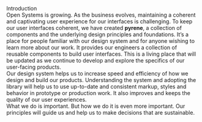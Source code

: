 
<Meta title="About Pyrene/Introduction" />

<style>{`
  .subheading {
    --mediumdark: '#999999';
    font-weight: 900;
    font-size: 13px;
    color: #999;
    letter-spacing: 6px;
    line-height: 24px;
    text-transform: uppercase;
    margin-bottom: 12px;
    margin-top: 40px;
  }

  .link-list {
    display: grid;
    grid-template-columns: 1fr;
    grid-template-rows: 1fr 1fr;
    row-gap: 10px;
  }

  @media (min-width: 620px) {
    .link-list {
      row-gap: 20px;
      column-gap: 20px;
      grid-template-columns: 1fr 1fr;
    }
  }

  @media all and (-ms-high-contrast:none) {
  .link-list {
      display: -ms-grid;
      -ms-grid-columns: 1fr 1fr;
      -ms-grid-rows: 1fr 1fr;
    }
  }

  .link-item {
    display: block;
    padding: 20px 30px 20px 15px;
    border: 1px solid #00000010;
    border-radius: 5px;
    transition: background 150ms ease-out, border 150ms ease-out, transform 150ms ease-out;
    color: #333333;
    display: flex;
    align-items: flex-start;
  }

  .link-item:hover {
    border-color: #1EA7FD50;
    transform: translate3d(0, -3px, 0);
    box-shadow: rgba(0, 0, 0, 0.08) 0 3px 10px 0;
  }

  .link-item:active {
    border-color: #1EA7FD;
    transform: translate3d(0, 0, 0);
  }

  .link-item strong {
    font-weight: 700;
    display: block;
    margin-bottom: 2px;
  }
  
  .link-item img {
    height: 40px;
    width: 40px;
    margin-right: 15px;
    flex: none;
  }

  .link-item span {
    font-size: 14px;
    line-height: 20px;
  }

  .tip {
    display: inline-block;
    border-radius: 1em;
    font-size: 11px;
    line-height: 12px;
    font-weight: 700;
    background: #E7FDD8;
    color: #66BF3C;
    padding: 4px 12px;
    margin-right: 10px;
    vertical-align: top;
  }

  .tip-wrapper {
    font-size: 13px;
    line-height: 20px;
    margin-top: 40px;
    margin-bottom: 40px;
  }

  .tip-wrapper code {
    font-size: 12px;
    display: inline-block;
  }

  .title {
    margin-left: 0;
    margin-bottom: 24px;
    font-size: 32px;
    font-weight: 600;
    line-height: 1.5;
  }

  .header, .topicContent {}

`}</style>

<div>
  <div className="header">
    <div className="title">Introduction</div>
    <Paragraph>
      <DescriptionBox>
        Open Systems is growing. As the business evolves, maintaining a coherent and captivating user experience for our interfaces is challenging.
        To keep our user interfaces coherent, we have created <strong>pyrene</strong>, a collection of components and the underlying design principles and foundations.
      </DescriptionBox>
      <DescriptionBox>
        It’s a place for people familiar with our design system and for anyone wishing to learn more about our work.
        It provides our engineers a collection of reusable components to build user interfaces.
      </DescriptionBox>
      <DescriptionBox>
        This is a living place that will be updated as we continue to develop and explore the specifics of our user-facing products.
      </DescriptionBox>
    </Paragraph>
  </div>
  <div className="topicContent">
    <Paragraph title="Design System">
      <DescriptionBox>
        Our design system helps us to increase speed and efficiency of how we design and build our products.
        Understanding the system and adopting the library will help us to use up-to-date and consistent markup, styles and behavior in prototype or production work.
        It also improves and keeps the quality of our user experiences.
      </DescriptionBox>
      <div className="designSystemGrid">
        <DesignSystemBox
          number={4}
          icon="pages"
          title="pages"
          description="Pages are the final stage and show what a user interfaces looks like with real representative content in place."
        />
        <DesignSystemBox
          number={3}
          icon="templates"
          title="templates"
          description="Templates are page-level objects that place components into a layout and visualize the underlying content structure."
        />
        <DesignSystemBox
          number={2}
          icon="components"
          title="components"
          description="Components are the UI building blocks. Components can be single UI elements like a Button or acting together as a unit. Some examples include Buttons, Inputs, Selects, Modals etc."
        />
        <DesignSystemBox
          number={1}
          icon="foundations"
          title="foundations"
          description="Foundations are the underlying parameters and variables which drive the general appearance, expression and behavior. Those elements can’t be broken down any further and do include fonts, colors, shapes, icons, grids, writing etc."
        />
      </div>
    </Paragraph>
    <Paragraph title="Principles">
      <DescriptionBox>
        What we do is important.
        But how we do it is even more important.
        Our principles will guide us and help us to make decisions that are sustainable.
      </DescriptionBox>
      <div className="principlesGrid">
        <Principle
          icon="tailor"
          title="Tailor-Made but Application-Agnostic"
          description="We aim to find the sweet spot of reusability. Leaving out functionality allows our components to be used consistently. Yet, we don’t want them to be so specific that they can only be used in a specific application"
        />
        <Principle
          icon="extensible"
          title="Extensible"
          description="We accept that we can't always get it right the first time, and we know that there will be future use cases that we just couldn't think of yet. That's why we design our components not to be complete, but to be extensible."
        />
        <Principle
          icon="simple"
          title="Simple but Controlled"
          description="While we want components to be as easy to use as possible, we understand that hiding complex state handling from their parents is not always the best option. Aspects that are of interest to the parent components, we must allow them to control, rather than consume."
        />
        <Principle
          icon="clarity"
          title="Clarity"
          description="We do not overwhelm our users with information. We practice simplicity by focusing on the essential aspects."
        />
        <Principle
          icon="efficiency"
          title="Efficiency"
          description="We minimize the effort it takes to reach a goal. We create familiarity by applying established patterns and use the same solution to the same problem."
        />
        <Principle
          icon="coherence"
          title="Coherence"
          description="We take care of consistent interactions, visual designs and writing. We pursue the same intuitive experience and create recognition across our products."
        />
        <Principle
          icon="accuracy"
          title="Accuracy"
          description="We are proud of what we do. We demonstrate respect for people’s time and attention through well thought and elegant craftsmanship."
        />
        <Principle
          icon="all"
          title="Design for All"
          description="We actively involve users and collect feedback to get a clear understanding of users and task requirements. We are committed to improve accessibility according W3C recommendations."
        />
      </div>
    </Paragraph>
  </div>
</div>




<!--
# Welcome to Storybook

Storybook helps you build UI components in isolation from your app's business logic, data, and context.
That makes it easy to develop hard-to-reach states. Save these UI states as **stories** to revisit during development, testing, or QA.

Browse example stories now by navigating to them in the sidebar.
View their code in the `src/stories` directory to learn how they work.
We recommend building UIs with a [**component-driven**](https://componentdriven.org) process starting with atomic components and ending with pages.

<div className="subheading">Configure</div>

<div className="link-list">
  <a
    className="link-item"
    href="https://storybook.js.org/docs/react/addons/addon-types"
    target="_blank"
  >
    <img src={Plugin} alt="plugin" />
    <span>
      <strong>Presets for popular tools</strong>
      Easy setup for TypeScript, SCSS and more.
    </span>
  </a>
  <a
    className="link-item"
    href="https://storybook.js.org/docs/react/configure/webpack"
    target="_blank"
  >
    <img src={StackAlt} alt="Build" />
    <span>
      <strong>Build configuration</strong>
      How to customize webpack and Babel
    </span>
  </a>
  <a
    className="link-item"
    href="https://storybook.js.org/docs/react/configure/styling-and-css"
    target="_blank"
  >
    <img src={Colors} alt="colors" />
    <span>
      <strong>Styling</strong>
      How to load and configure CSS libraries
    </span>
  </a>
  <a
    className="link-item"
    href="https://storybook.js.org/docs/react/get-started/setup#configure-storybook-for-your-stack"
    target="_blank"
  >
    <img src={Flow} alt="flow" />
    <span>
      <strong>Data</strong>
      Providers and mocking for data libraries
    </span>
  </a>
</div>

<div className="subheading">Learn</div>

<div className="link-list">
  <a className="link-item" href="https://storybook.js.org/docs" target="_blank">
    <img src={Repo} alt="repo" />
    <span>
      <strong>Storybook documentation</strong>
      Configure, customize, and extend
    </span>
  </a>
  <a className="link-item" href="https://storybook.js.org/tutorials/" target="_blank">
    <img src={Direction} alt="direction" />
    <span>
      <strong>In-depth guides</strong>
      Best practices from leading teams
    </span>
  </a>
  <a className="link-item" href="https://github.com/storybookjs/storybook" target="_blank">
    <img src={Code} alt="code" />
    <span>
      <strong>GitHub project</strong>
      View the source and add issues
    </span>
  </a>
  <a className="link-item" href="https://discord.gg/storybook" target="_blank">
    <img src={Comments} alt="comments" />
    <span>
      <strong>Discord chat</strong>
      Chat with maintainers and the community
    </span>
  </a>
</div>

<div className="tip-wrapper">
  <span className="tip">Tip</span>Edit the Markdown in{' '}
  <code>src/stories/Introduction.stories.mdx</code>
</div>
-->